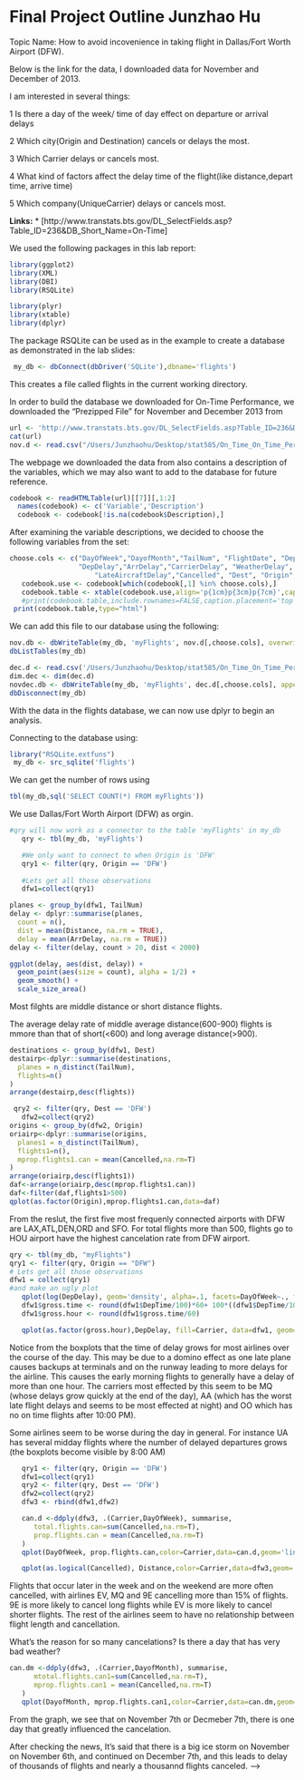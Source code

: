 Final Project Outline  Junzhao Hu
========================================================
Topic Name: How to avoid incovenience in taking flight in Dallas/Fort Worth Airport (DFW).

Below is the link for the data, I downloaded data for  November and December of 2013.

I am interested in several things:

1 Is there a day of the week/ time of day effect on departure or arrival delays

2 Which city(Origin and Destination) cancels or delays the most.

3 Which Carrier delays or cancels most.

4 What kind of factors affect the delay time of the flight(like distance,depart time, arrive time)

5 Which company(UniqueCarrier) delays or cancels most.



**Links:**
* [http://www.transtats.bts.gov/DL_SelectFields.asp?Table_ID=236&DB_Short_Name=On-Time]

We used the following packages in this lab report:
```r
library(ggplot2)
library(XML)
library(DBI)
library(RSQLite)

library(plyr)
library(xtable)
library(dplyr)
```

The package RSQLite can be used as in the example to create
a database as demonstrated in the lab slides:

```r
 my_db <- dbConnect(dbDriver('SQLite'),dbname='flights')
```
This creates a file called flights in the current working directory.


In order to build the database we downloaded for On-Time Performance,
we downloaded the "Prezipped File" for November and December 2013 from

```r
url <- 'http://www.transtats.bts.gov/DL_SelectFields.asp?Table_ID=236&DB_Short_Name=On-Time'
cat(url)
nov.d <- read.csv("/Users/Junzhaohu/Desktop/stat585/On_Time_On_Time_Performance_2013_11/11.csv")
```

The webpage we downloaded the data from also contains a 
description of the variables, which we may also want to add to the database for 
future reference.
```r
codebook <- readHTMLTable(url)[[7]][,1:2]
  names(codebook) <- c('Variable','Description')
  codebook <- codebook[!is.na(codebook$Description),]
```
After examining the variable descriptions, we decided to 
choose the following variables from the set:
```r
choose.cols <- c("DayOfWeek","DayofMonth","TailNum", "FlightDate", "DepTime","Carrier", 
                 "DepDelay","ArrDelay","CarrierDelay", "WeatherDelay",
                     "LateAircraftDelay","Cancelled", "Dest", "Origin", "Distance")
   codebook.use <- codebook[which(codebook[,1] %in% choose.cols),]
   codebook.table <- xtable(codebook.use,align='p{1cm}p{3cm}p{7cm}',caption='Description of Table Columns')
   #print(codebook.table,include.rownames=FALSE,caption.placement='top')
 print(codebook.table,type="html")
```
We can add this file to our database using the following:
```r
nov.db <- dbWriteTable(my_db, 'myFlights', nov.d[,choose.cols], overwrite=TRUE)
dbListTables(my_db)
```
```r
dec.d <- read.csv('/Users/Junzhaohu/Desktop/stat585/On_Time_On_Time_Performance_2013_12/12.csv')
dim.dec <- dim(dec.d)
novdec.db <- dbWriteTable(my_db, 'myFlights', dec.d[,choose.cols], append=TRUE)
dbDisconnect(my_db)
```

With the data in the flights database, we can now use dplyr to 
begin an analysis.

Connecting to the database using:

```r
library("RSQLite.extfuns")
 my_db <- src_sqlite('flights')
```
We can get the number of rows using 
```r
tbl(my_db,sql('SELECT COUNT(*) FROM myFlights'))
```
We use Dallas/Fort Worth Airport (DFW) as orgin. 
```r
#qry will now work as a connector to the table 'myFlights' in my_db
   qry <- tbl(my_db, 'myFlights')

   #We only want to connect to when Origin is 'DFW'
   qry1 <- filter(qry, Origin == 'DFW')
   
   #Lets get all those observations
   dfw1=collect(qry1)

planes <- group_by(dfw1, TailNum)
delay <- dplyr::summarise(planes,
  count = n(),
  dist = mean(Distance, na.rm = TRUE),
  delay = mean(ArrDelay, na.rm = TRUE))
delay <- filter(delay, count > 20, dist < 2000)

ggplot(delay, aes(dist, delay)) +
  geom_point(aes(size = count), alpha = 1/2) +
  geom_smooth() +
  scale_size_area()
```
Most filghts are middle distance or short distance flights.

The average delay rate of middle average distance(600-900) flights is mmore  than that of short(<600) and long average distance(>900).
```r
destinations <- group_by(dfw1, Dest)
destairp<-dplyr::summarise(destinations,
  planes = n_distinct(TailNum),
  flights=n()
)
arrange(destairp,desc(flights))

 qry2 <- filter(qry, Dest == 'DFW')
   dfw2=collect(qry2)
origins <- group_by(dfw2, Origin)
oriairp<-dplyr::summarise(origins,
  planes1 = n_distinct(TailNum),
  flights1=n(),
  mprop.flights1.can = mean(Cancelled,na.rm=T)
)
arrange(oriairp,desc(flights1))
daf<-arrange(oriairp,desc(mprop.flights1.can))
daf<-filter(daf,flights1>500)
qplot(as.factor(Origin),mprop.flights1.can,data=daf)
```
From the reslut, the first five most frequenly connected airports with DFW are LAX,ATL,DEN,ORD and SFO.
For total flights more than 500, flights go to HOU airport have the highest cancelation rate from DFW airport.
```r
qry <- tbl(my_db, "myFlights")
qry1 <- filter(qry, Origin == "DFW")
# Lets get all those observations
dfw1 = collect(qry1)
#and make an ugly plot
   qplot(log(DepDelay), geom='density', alpha=.1, facets=DayOfWeek~., fill=as.factor(DayOfWeek), data = dfw1[which(dfw1$DepDelay > 0),])
   dfw1$gross.time <- round(dfw1$DepTime/100)*60+ 100*((dfw1$DepTime/100)-round(dfw1$DepTime/100)) 
   dfw1$gross.hour <- round(dfw1$gross.time/60)

   qplot(as.factor(gross.hour),DepDelay, fill=Carrier, data=dfw1, geom='boxplot')+facet_wrap(~Carrier)
```
Notice from the boxplots that the time of delay grows for 
most airlines over the course
of the day. This may be due to a domino effect as one late 
plane causes backups at terminals
and on the runway leading to more delays for the airline.
This causes the early morning flights to generally have a delay of more than one hour.
The carriers most effected by this seem to be MQ (whose delays grow quickly at the end of the day),
AA (which has the worst late flight delays and seems to be most effected at night)
and OO which has no on time flights after 10:00 PM).

Some airlines seem to be worse during the day in general. For instance UA has 
several midday flights where the number of delayed departures grows (the boxplots 
become visible by 8:00 AM) 
```r
   qry1 <- filter(qry, Origin == 'DFW')
   dfw1=collect(qry1)
   qry2 <- filter(qry, Dest == 'DFW')
   dfw2=collect(qry2)
   dfw3 <- rbind(dfw1,dfw2)

   can.d <-ddply(dfw3, .(Carrier,DayOfWeek), summarise,
      total.flights.can=sum(Cancelled,na.rm=T),
      prop.flights.can = mean(Cancelled,na.rm=T)
   )
   qplot(DayOfWeek, prop.flights.can,color=Carrier,data=can.d,geom='line')+facet_wrap(~Carrier)

   qplot(as.logical(Cancelled), Distance,color=Carrier,data=dfw3,geom='boxplot') + facet_wrap(~Carrier)
```
Flights that occur later in the week and on the weekend are more often cancelled,
with airlines EV, MQ and 9E cancelling more than 15% of flights. 9E is more likely to cancel 
long flights while EV is more likely to cancel shorter flights. The rest of the 
airlines seem to have no relationship between flight length and cancellation.

What's the reason for so many cancelations? Is there a day that has very bad weather?
```r
can.dm <-ddply(dfw3, .(Carrier,DayofMonth), summarise,
      mtotal.flights.can1=sum(Cancelled,na.rm=T),
      mprop.flights.can1 = mean(Cancelled,na.rm=T)
   )
   qplot(DayofMonth, mprop.flights.can1,color=Carrier,data=can.dm,geom='line')+facet_wrap(~Carrier)
```
From the graph, we see that on November 7th or Decmeber 7th, there is one day that greatly influenced the cancelation.

After checking the news, It's said that there is a big ice storm on November on November 6th, and continued on December 7th, and this leads to delay of thousands of flights and nearly a thousannd flights canceled.
 -->